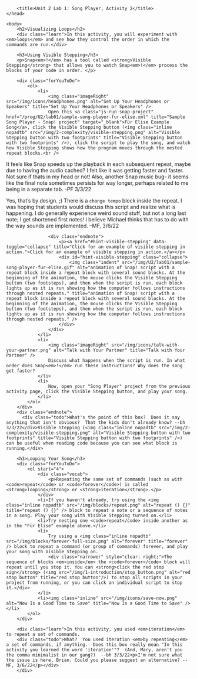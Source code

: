 
		<title>Unit 2 Lab 1: Song Player, Activity 2</title>
	</head>

	<body>
		<h2>Visualizing Loops</h2>
		<div class="learn">In this activity, you will experiment with <em>loops</em> and see how they control the order in which the commands are run.</div>

		<h3>Using Visible Stepping</h3>
		<p>Snap<em>!</em> has a tool called <strong>Visible Stepping</strong> that allows you to watch Snap<em>!</em> process the blocks of your code in order. </p>

		<div class="forYouToDo">
			<ol>
				<li>
					<img class="imageRight" src="/img/icons/headphones.png" alt="Set Up Your Headphones or Speakers" title="Set Up Your Headphones or Speakers" />
					Open this <a class="js-run snap-project" href="/prog/U2/lab01/sample-song-player-fur-elise.xml" title="Sample Song Player - Snap! project" target="_blank">Für Elise Example Song</a>, click the Visible Stepping button (<img class="inline nopadtb" src="/img/2-complexity/visible-stepping.png" alt="Visible Stepping button with two footprints" title="Visible Stepping button with two footprints" />), click the script to play the song, and watch how Visible Stepping shows how the program moves through the nested repeat blocks.<br />
<div class="todo"><p>It feels like Snap speeds up the playback in each subsequent repeat, maybe due to having the audio cached? I felt like it was getting faster and faster. Not sure if thats in my head or not! Also, another Snap music bug- it seems like the final note sometimes persists for way longer, perhaps related to me being in a separate tab. -PF 3/3/22</p><p>Yes, that's by design. ;) There is a <code>change tempo</code> block inside the repeat. I was hoping that students would discuss this script and realize what is happening. I do generally experience weird sound stuff, but not a long last note; I get shortened first notes! I believe Michael thinks that has to do with the way sounds are implemented. --MF, 3/6/22</p></div>
					<div class="endnote">
						<p><a href="#hint-visible-stepping" data-toggle="collapse" title="Click for an example of visible stepping in action.">Click for an example of visible stepping in action.</a></p>
						<div id="hint-visible-stepping" class="collapse">
							<img class="indent" src="/img/U2/lab01/sample-song-player-fur-elise.gif" alt="animation of Snap! script with a repeat block inside a repeat block with several sound blocks. At the beginning of the animation, the mouse clicks the Visible Stepping button (two footsteps), and then when the script is run, each block lights up as it is run showing how the computer follows instructions through nested repeats." title="animation of Snap! script with a repeat block inside a repeat block with several sound blocks. At the beginning of the animation, the mouse clicks the Visible Stepping button (two footsteps), and then when the script is run, each block lights up as it is run showing how the computer follows instructions through nested repeats." />
						</div>
					</div>
				</li>
				<li>
					<img class="imageRight" src="/img/icons/talk-with-your-partner.png" alt="Talk with Your Partner" title="Talk with Your Partner" />
					Discuss what happens when the script is run. In what order does Snap<em>!</em> run these instructions? Why does the song get faster?
				</li>
				<li>
					Now, open your "Song Player" project from the previous activity page, click the Visible Stepping button, and play your song.
				</li>
			</ol>
		</div>
		<div class="endnote">
		  <div class="todo">What's the point of this box?  Does it say anything that isn't obvious?  That the kids don't already know? --bh 3/3/22</div>Visible Stepping (<img class="inline nopadtb" src="/img/2-complexity/visible-stepping.png" alt="Visible Stepping button with two footprints" title="Visible Stepping button with two footprints" />) can be useful when reading code because you can see what block is running.</div>

		<h3>Looping Your Song</h3>
		<div class="forYouToDo">
			<ol start="4">
				<div class="vocab">
					<p>Repeating the same set of commands (such as with <code>repeat</code> or <code>forever</code>) is called <strong>looping</strong> or <strong>iteration</strong>.</p>
				</div>
				<li>If you haven't already, try using the <img class="inline nopadtb" src="/img/blocks/repeat.png" alt="repeat () {}" title="repeat () {}" /> block to repeat a note or a sequence of notes in a song. Play your song with Visible Stepping turned on.</li>
				<li>Try nesting one <code>repeat</code> inside another as in the "Für Elise" example above.</li>
				<li>
					Try using a <img class="inline nopadtb" src="/img/blocks/forever-full-size.png" alt="forever" title="forever" /> block to repeat a command (or group of commands) forever, and play your song with Visible Stepping on.
                    <div class="narrower" style="clear: right;">The sequence of blocks <em>inside</em> the <code>forever</code> block will repeat until you stop it. You can <strong>click the red stop sign</strong> (<img src="/img/1-introduction/stop_button.png" alt="red stop button" title="red stop button"/>) to stop all scripts in your project from running, or you can click an individual script to stop it.</div>
				</li>
				<li><img class="inline" src="/img/icons/save-now.png" alt="Now Is a Good Time to Save" title="Now Is a Good Time to Save" /></li>
			</ol>
		</div>

		<div class="learn">In this activity, you used <em>iteration</em> to repeat a set of commands.
		<div class="todo">What?  You used iteration <em>by repeating</em> a set of commands, if anything.  Does this box really mean "In this activity you learned the word 'iteration'"?  (And, Mary, aren't you the comma minimalist in our gang?)  --bh 3/3/22<p>I'm not sure what the issue is here, Brian. Could you please suggest an alternative? --MF, 3/6/22</p></div>
		</div>



